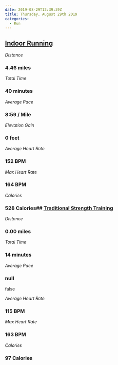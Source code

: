 ```yaml
---
date: 2019-08-29T12:39:39Z
title: Thursday, August 29th 2019
categories:
  - Run
---
```

## [Indoor Running](https://www.strava.com/activities/2662154153)

_Distance_

### 4.46 miles

_Total Time_

### 40 minutes

_Average Pace_

### 8:59 / Mile

_Elevation Gain_

### 0 feet

_Average Heart Rate_

### 152 BPM

_Max Heart Rate_

### 164 BPM

_Calories_

### 528 Calories## [Traditional Strength Training](https://www.strava.com/activities/2662154963)

_Distance_

### 0.00 miles

_Total Time_

### 14 minutes

_Average Pace_

### null

false

_Average Heart Rate_

### 115 BPM

_Max Heart Rate_

### 163 BPM

_Calories_

### 97 Calories